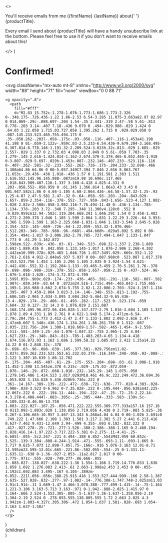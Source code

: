 
  <>
    <p className="leading-tight">
      You'll receive emails from me ({firstName} {lastName}) about{' '}
      {productTitle}.
    </p>
    <p className="opacity-80 text-sm">
      Every email I send about {productTitle} will have a handy unsubscribe link
      at the bottom. Please feel free to use it if you don't want to receive
      emails about this!
    </p>
  </>
)

# Confirmed!

<Message />
<Signature />


  <svg
    className="mx-auto mt-8"
    xmlns="http://www.w3.org/2000/svg"
    width="88"
    height="71"
    fill="none"
    viewBox="0 0 88 71"
  >
    <g opacity=".8">
      <path
        fill="#fff"
        d="M2.83 15.752c-1.278-1.076-1.773-1.686-1.773-2.326 0-.348.175-.726.436-1.22 1.86-2.53 6.54-3.285 11.075-3.663a82.97 82.97 0 014.069-.29c-.088.697-.204 1.54-.35 2.441-.319 2.47-.58 5.61-.813 8.778-.203 3.14-.407 7.18-.436 9.679 0 .494-.029.988-.029 1.424 0 .64.03 1.22.058 1.715.03.727.058 1.395.262 1.715 0 .029.029.058 0 .087.145.233.523.465.755.494.175 0 .35-.058.262-.203l-.058-.175c-.03-.058-.116-.407-.116-1.453a41.198 41.198 0 01-.059-2.122v-.959c.03-2.5.233-6.54.436-9.679.204-3.168.495-6.307.814-8.778.146-1.191.32-2.209.524-3.023h.32c.813-.029 1.685-.029 2.557-.029 1.337 0 2.732.03 4.098.03 2.849 0 5.61-.059 7.703-.35 1.279-.145 2.616-1.424.814-1.162-2.674.378-5.378.465-8.052.465-1.918 0-3.807-.029-5.697-.029h-1.453c.087-.232.146-.407.233-.523.116-.116 0-.407-.262-.581-.32-.233-.552-.262-.726-.175-.204.233-.32.698-.466 1.308a64.86 64.86 0 00-5.057.349C7.394 7.846 2.656 8.863.767 11.653c-.29.436-.436 1.018-.436 1.57 0 1.191.581 2.383 1.511 2.616.552.145.96.145.988-.087zm19.98 10.696c.117.465 1.018.843.989.407.116-1.337 3.168-4.418 4.825-4.331 0 .203-.058.552-.058.959 0 .61.145 1.366.814 1.86a3.43 3.43 0 001.947.582c1.86 0 4.04-1.105 4.68-2.064.436-.64.58-1.57.32-1.25-.93 1.25-4.07 2.47-5.581 2.47-.32 0-.64-.058-.93-.203-.204-.843.029-1.657-.059-2.354-.116-.378-.552-.727-.959-.843-1.656-.523-4.127 1.802-5.028 2.82v-2.588c.058-3.982.116-7.76.494-11.48 0-.436-1.134-.785-1.134-.378-.203 3.72-.348 7.295-.348 11.306v4.128c0 .552 0 .9.029.959zm12.94-.582c.319.204.668.291 1.046.291 1.54 0 3.458-1.482 4.272-2.209.378 1.046 1.105 1.599 2.064 1.831 1.22.29 3.226-.64 3.953-1.366 1.599-1.599 1.163-2.325.668-1.831-1.046 1.163-3.546 2.645-5.028 2.354-.523-.145-.669-.726-.64-1.22.059-.553.32-1.076.466-1.512.203-.349-.785-.988-.96-.668l-.494.668h-.029a5.892 5.892 0 00-2.354-.494c-1.017 0-2.006.262-2.79.785-.727.494-1.047 1.133-1.047 1.773 0 .61.29 1.162.872 1.598zm.522-.639c-.436-.03-.61-.349-.523-.698.32-1.337 2.238-1.889 3.692-1.889.436 0 .842.058 1.133.145-1.017 1.076-2.906 2.268-4.302 2.442zm10.999.378c.029.465 1.046.726 1.017.349l.029-.669c.552-1.22 2.761-2.616 4.912-2.848a5.937 5.937 0 00-.087.988c0 .523.087 1.017.378 1.453.523.756 1.453 1.105 2.296 1.105 2.035 0 3.924-1.54 4.621-2.442.436-.552.32-1.192.204-1.133-.93.465-3.459 2.76-5.261 2.76-.378 0-.698-.086-.988-.319-.378-.552-.058-1.657-.058-2.15 0-.437-.524-.96-1.076-1.018-1.628-.174-3.72.872-4.709 1.599l.059-.989c.029-.174-.233-.436-.465-.581-.291-.116-.582-.087-.582.116l-.29 2.907c-.059.349-.03.64 0 .872zm24.516-1.715c.494-.465.843-1.715.465-1.395-1.163.988-3.662 2.674-5.755 2.82-1.22.086-2.703-.524-3.197-1.134 1.395-.407 3.459-2.064 3.023-3.14-.146-.348-.553-.813-1.192-.755-1.686.145-2.965 2.034-3.895 3.604.262-5.464.32-9.65.436-13.4-.029-.174-.29-.406-.61-.493-.262-.117-.523 0-.523.174-.059 3.604-.32 9.127-.32 14.3 0 1.076.029 2.151.087 3.168.174.495.96.872.96.436.028-1.337.377-2.79 1.016-3.604 1.105 1.337 2.878 1.89 4.331 1.89 2.761 0 4.622-1.948 5.174-2.471zm-6.54-2.79c.204.755-1.773 2.412-2.47 2.47 1.133-1.802 2.092-2.616 2.47-2.47zm6.607 5.348c.436.174 1.134.261 1.86.261.756 0 1.512-.087 2.035-.232.756-.204 1.308-1.018.669-1.57-.582-.465-1.454-.9-2.558-1.511-.581-.349-1.25-.64-1.076-1.047.32-.755 2.965-1.25 4.04-1.627.233-.29-.348-.843-.813-.785-1.483.203-4.65 1.134-4.418 2.674.116.872.93 1.163 1.686 1.599.58.32 1.685.872 2.412 1.25a14.22 14.22 0 01-2.848.32c-.378 0-.698-.03-.96-.088-.639-.145-.377.581-.029.756zm11.82-3.837c.059.262.233.523.553.61.232.03.378-.116.349-.348-.058-.03-.088-.175-.058-.465-.088-2.122 1.307-10.639 1.86-12.702 0-.175-.204-.465-.407-.61-.29-.175-.553-.204-.698-.03-.61 2.006-1.918 11.452-1.598 13.545zm.378 4.215c-.029-.175.03-.872.059-1.076-.146-.29-.872-.668-1.018-.232-.145.29-.145 1.075-.058 1.279.145.406 1.424.523 1.017.029zM18.461 46.9c.222.249.472.36.694.36 1.053.028 3.134.028 5.436.028h9.736c.222 0 .361-.14.167-.389-.139-.222-.472-.638-.721-.638-.777-.028-4.383-.028-7.906-.028-3.523 0-6.962 0-7.35.028-.222 0-.195.444-.056.638zm42.225-12.067c.222 0 .222-.194.11-.444-.194-.222-.47-.25-.72-.25-2.22.14-4.3.278-6.408.444l-.083-.305c-.25-.305-.444-.333-.583-.139v.5c-4.189.333-8.46.86-13.758 1.803-.222.027-.167.25-.056.471.222.222.555.389.777.333a157.16 157.16 0 0113.092-1.803c.028 1.138.056 2.719.056 4.438 0 2.719-.083 5.825-.36 8.267-4.106.665-10.957 3.467-13.343 6.268a4.04 4.04 0 00-1.026 2.691c0 .749.222 1.47.666 2.108 1.303 1.581 3.217 2.302 5.27 2.441 6.213.416 8.627-7.462 9.431-12.649 2.94-.499 4.355-.693 6.102-.832.222 0 .417-.027.278-.25-.721-.277-1.526-.388-2.386-.388-1.165 0-2.468.194-3.828.416.14-1.97.222-3.717.222-5.381 0-2.275-.11-4.41-.25-6.685l-.055-.5c2.247-.221 4.494-.388 6.852-.554zM43.959 60.852c-1.525-.139-3.384-.888-4.244-1.914-.471-.555-.693-1.11-.693-1.665 0-3.717 9.625-7.073 12.898-7.85l.75-.166c-.916 5.076-3.163 12.01-8.71 11.595zm23.595-13.01c.665-.221.86-.582.055-.554-.25 0-1.331.11-2.635.11-.638 0-1.36-.027-2.053-.11a2.817 2.817 0 00-1.775-.971c-.555-.028-.749.277-.86.666-.055 0-.083.027-.138.027-.638.222-1.36 1.554-1.166 2.719.14.776.833 1.636 1.859 1.692 1.276.083 2.413-.61 2.663-1.998a2.453 2.453 0 00-.055-1.192c1.692.083 3.495-.167 4.105-.389zm-6.852-.221l.056-.056c.388.25.915.416 1.553.527.444.999-.166 2.58-1.387 2.635-.527.028-.832-.277-.97-1.082-.14-.776.388-1.747.748-2.025zm11.03 3.91c1.914-.11 3.689-1.47 4.466-3.078.388-.777.499-1.415-.14-.75-1.164 1.221-3.106 3.163-5.713 3.163-.971 0-1.942-.888-2.025-1.415.97 0 2.164-.666 2.524-1.553.305-.805-.5-1.637-1.36-1.637-1.358.056-2.19 1.304-2.19 2.524 0 .278.055.555.138.805.555 1.72 2.663 2.025 4.3 1.942zm-1.803-4.327c.305.306-.472 1.054-1.637 1.581-.028-.693 1.054-2.163 1.637-1.58z"
      />
    </g>
  </svg>
)

  <Layout>
    <div className="bg-noise" aria-hidden="true">
      <div className="bg-header" />
    </div>
    <div className="prose dark:prose-dark prose-lg mx-auto py-24 relative text-center max-w-sm">
      {children}
    </div>
  </Layout>
)
